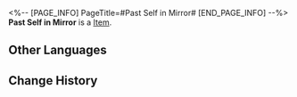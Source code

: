 <%-- [PAGE_INFO]
PageTitle=#Past Self in Mirror#
[END_PAGE_INFO] --%>
{{Item Infobox
|id          = 23019
|image       = Item Past Self in Mirror.png
|type        = 
|invCategory = Light Cone
|rarity      = 5
|effect      = Light Cone for the Path of {{Color|h|Harmony}}. The Light Cone ability is only effective for characters of this Path.
|description = She once loved to seal the moment when plum blossoms were on the verge of wilting and keep them close to her.<br />It has been many years since then. Many lifeforms &mdash; rambunctious, sweet, and everything in between &mdash; have bloomed from her hands, but the plum blossoms still wilt at their preordained times.<br />It has been many years since then. Her visage in the mirror seems untouched by time. But, in the grand scheme of the cosmos, is she too destined to last for but a fleeting moment?
}}
{{Description|''"If all is set for eventual demise, what purpose, then, does creation serve?"''<br />After a silence that seems to stretch to eternity, the winds blow, the petals fall, and the reflection in the mirror tenders the same answer as always.<br />''"For the day when plum blossoms are no longer kept."''<br />She deftly caresses the icy surface of the mirror. Such soliloquies have happened too many times for her to count.}}
'''Past Self in Mirror''' is a [[Item]].

==Other Languages==
{{Other Languages
|en   = Past Self in Mirror
|zhs  = 镜中故我
|zht  = 鏡中故我
|ja   = {{Rubi|鏡|かがみ}}の{{Rubi|中|なか}}の{{Rubi|私|わたし}}
|ko   = 거울 속 지난날의 나
|es   = Mi pasado en el espejo
|fr   = Reflet du passé
|ru   = Отражение прошлой меня
|th   = Past Self in Mirror
|vi   = Tôi Trong Gương Ngày Ấy
|de   = Das Ich im Spiegel
|id   = Past Self in Mirror
|pt   = Meu Passado no Espelho
}}

==Change History==
{{Change History|1.6}}